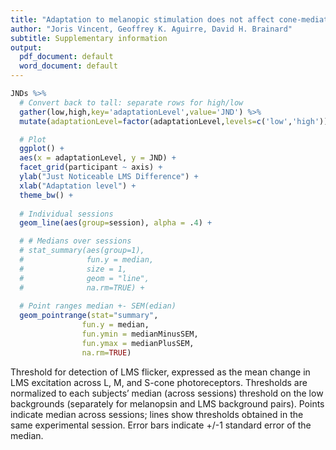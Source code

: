 ```yaml
---
title: "Adaptation to melanopic stimulation does not affect cone-mediated flicker sensitivity"
author: "Joris Vincent, Geoffrey K. Aguirre, David H. Brainard"
subtitle: Supplementary information
output:
  pdf_document: default
  word_document: default
---
```


```r
JNDs %>% 
  # Convert back to tall: separate rows for high/low
  gather(low,high,key='adaptationLevel',value='JND') %>%
  mutate(adaptationLevel=factor(adaptationLevel,levels=c('low','high'))) %>%

  # Plot
  ggplot() +
  aes(x = adaptationLevel, y = JND) +
  facet_grid(participant ~ axis) +
  ylab("Just Noticeable LMS Difference") +
  xlab("Adaptation level") +
  theme_bw() +
  
  # Individual sessions
  geom_line(aes(group=session), alpha = .4) +

  # # Medians over sessions
  # stat_summary(aes(group=1),
  #              fun.y = median,
  #              size = 1,
  #              geom = "line",
  #              na.rm=TRUE) +
  
  # Point ranges median +- SEM(edian)
  geom_pointrange(stat="summary",
                fun.y = median,
                fun.ymin = medianMinusSEM,
                fun.ymax = medianPlusSEM,
                na.rm=TRUE)
```
Threshold for detection of LMS flicker, expressed as the mean change in LMS excitation across L, M, and S-cone photoreceptors. Thresholds are normalized to each subjects’ median (across sessions) threshold on the low backgrounds (separately for melanopsin and LMS background pairs). Points indicate median across sessions; lines show thresholds obtained in the same experimental session.  Error bars indicate +/-1 standard error of the median.